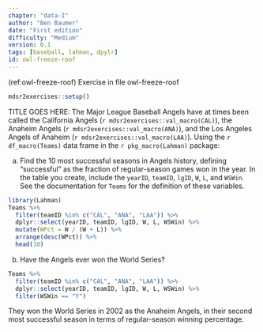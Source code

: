 ```yaml
---
chapter: "data-I"
author: "Ben Baumer"
date: "First edition"
difficulty: "Medium"
version: 0.1
tags: [baseball, lahman, dpylr]
id: owl-freeze-roof 
---
```


(ref:owl-freeze-roof) Exercise in file owl-freeze-roof

```r
mdsr2exercises::setup()
```

TITLE GOES HERE: The Major League Baseball Angels have at times been called the California Angels (`r mdsr2exercises::val_macro(CAL)`), the Anaheim Angels (`r mdsr2exercises::val_macro(ANA)`), and the Los Angeles Angels of Anaheim (`r mdsr2exercises::val_macro(LAA)`). Using the `r df_macro(Teams)` data frame in the `r pkg_macro(Lahman)` package: 

a. Find the 10 most successful seasons in Angels history, defining "successful" as the fraction of regular-season games won in the year. In the table you create, include the `yearID`, `teamID`, `lgID`, `W`, `L`, and `WSWin`. See the documentation for `Teams` for the definition of these variables.

<!--begin-answer-->
```r
library(Lahman)
Teams %>%
  filter(teamID %in% c("CAL", "ANA", "LAA")) %>%
  dplyr::select(yearID, teamID, lgID, W, L, WSWin) %>%
  mutate(WPct = W / (W + L)) %>%
  arrange(desc(WPct)) %>%
  head(10)
```
<!--end-answer-->

b. Have the Angels ever won the World Series?

<!--begin-answer-->
```r
Teams %>%
  filter(teamID %in% c("CAL", "ANA", "LAA")) %>%
  dplyr::select(yearID, teamID, lgID, W, L, WSWin) %>%
  filter(WSWin == "Y")
```
They won the World Series in 2002 as the Anaheim Angels, in their second most successful season in terms of regular-season winning percentage.

<!--end-answer-->


